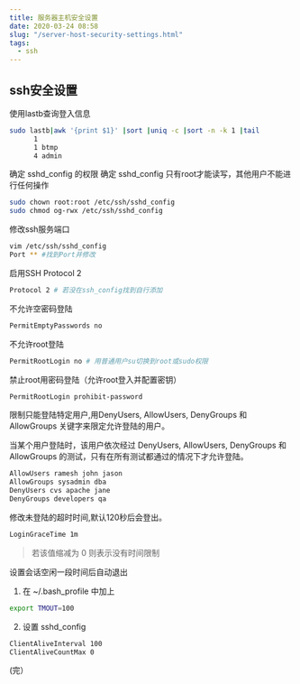 ```yaml
---
title: 服务器主机安全设置 
date: 2020-03-24 08:58
slug: "/server-host-security-settings.html"
tags:
  - ssh
---
```


## ssh安全设置
使用lastb查询登入信息
```sh
sudo lastb|awk '{print $1}' |sort |uniq -c |sort -n -k 1 |tail
      1
      1 btmp
      4 admin

```

确定 sshd_config 的权限
确定 sshd_config 只有root才能读写，其他用户不能进行任何操作

```sh
sudo chown root:root /etc/ssh/sshd_config
sudo chmod og-rwx /etc/ssh/sshd_config
```
修改ssh服务端口
```sh
vim /etc/ssh/sshd_config
Port ** #找到Port并修改
```
启用SSH Protocol 2
```sh
Protocol 2 # 若没在ssh_config找到自行添加
```
不允许空密码登陆
 ```sh
PermitEmptyPasswords no
 ```
不允许root登陆
```sh
PermitRootLogin no # 用普通用户su切换到root或sudo权限
```
禁止root用密码登陆（允许root登入并配置密钥）
```sh
PermitRootLogin prohibit-password
```

限制只能登陆特定用户,用DenyUsers, AllowUsers, DenyGroups 和 AllowGroups 关键字来限定允许登陆的用户。

当某个用户登陆时，该用户依次经过 DenyUsers, AllowUsers, DenyGroups 和 AllowGroups 的测试，只有在所有测试都通过的情况下才允许登陆。
```sh
AllowUsers ramesh john jason
AllowGroups sysadmin dba
DenyUsers cvs apache jane
DenyGroups developers qa
```
修改未登陆的超时时间,默认120秒后会登出。
```sh
LoginGraceTime 1m
```
>若该值缩减为 0 则表示没有时间限制

设置会话空闲一段时间后自动退出
1. 在 ~/.bash_profile 中加上
```sh
export TMOUT=100
```
2. 设置 sshd_config
```sh
ClientAliveInterval 100
ClientAliveCountMax 0
```

(完）
